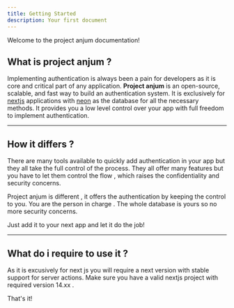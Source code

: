 ```yaml
---
title: Getting Started
description: Your first document
---
```


Welcome to the project anjum documentation! 

## What is project anjum ?
Implementing authentication is always been a pain for developers as it is core and 
critical part of any application. **Project anjum** is an open-source, scalable, and fast way to build an authentication system.
It is exclusively for [nextjs](https://nextjs.org/) applications with [neon](https://neon.tech) as the database for all the necessary methods.
It provides you a low level control over your app with full freedom to implement authentication.

<hr/>

## How it differs ?
There are many tools available to quickly add authentication in your app but they all take the full control of the process.
They all offer many features but you have to let them control the flow , which raises the confidentiality and security concerns.

Project anjum is different , it offers the authentication by keeping the control to you. You are the person in charge .
The whole database is yours so no more security concerns.

Just add it to your next app and let it do the job!

<hr/>

## What do i require to use it ?
As it is excusively for next js you will require a next version with stable support for server actions.
Make sure you have a valid nextjs project with required version 14.xx .

That's it!